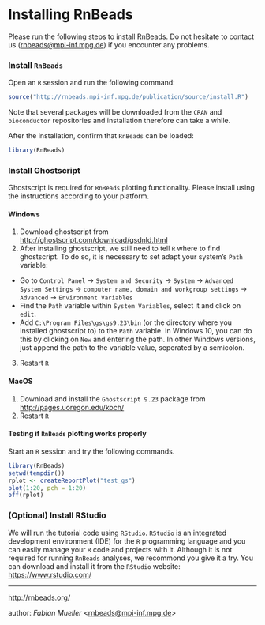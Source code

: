 # Installing RnBeads

Please run the following steps to install RnBeads. Do not hesitate to contact us (<rnbeads@mpi-inf.mpg.de>) if you encounter any problems.

### Install `RnBeads`
Open an `R` session and run the following command:
```r
source("http://rnbeads.mpi-inf.mpg.de/publication/source/install.R")
```
Note that several packages will be downloaded from the `CRAN` and `bioconductor` repositories and installation therefore can take a while.

After the installation, confirm that `RnBeads` can be loaded:
```r
library(RnBeads)
```

### Install Ghostscript
Ghostscript is required for `RnBeads` plotting functionality. Please install using the instructions according to your platform.

#### Windows
1. Download ghostscript from <http://ghostscript.com/download/gsdnld.html>
2. After installing ghostscript, we still need to tell `R` where to find ghostscript. To do so, it is necessary to set adapt your system's `Path` variable:
  + Go to `Control Panel` &rarr; `System and Security` &rarr; `System` &rarr; `Advanced System Settings` &rarr; `computer name, domain and workgroup settings` &rarr; `Advanced` &rarr; `Environment Variables`
  + Find the `Path` variable within `System Variables`, select it and click on `edit`.
  + Add `C:\Program Files\gs\gs9.23\bin` (or the directory where you installed ghostscript to) to the `Path` variable. In Windows 10, you can do this by clicking on `New` and entering the path. In other Windows versions, just append the path to the variable value, seperated by a semicolon. 
3. Restart `R`

#### MacOS
1. Download and install the `Ghostscript 9.23` package from <http://pages.uoregon.edu/koch/>
2. Restart `R`

#### Testing if `RnBeads` plotting works properly
Start an `R` session and try the following commands.
```r
library(RnBeads)
setwd(tempdir())
rplot <- createReportPlot("test_gs")
plot(1:20, pch = 1:20)
off(rplot)
```

### (Optional) Install RStudio
We will run the tutorial code using `RStudio`. `RStudio` is an integrated development environment (IDE) for the `R` programming language and you can easily manage your `R` code and projects with it. Although it is not required for running `RnBeads` analyses, we recommond you give it a try. You can download and install it from the `RStudio` website: <https://www.rstudio.com/>


---
<http://rnbeads.org/>

author: *Fabian Mueller* <<rnbeads@mpi-inf.mpg.de>>

